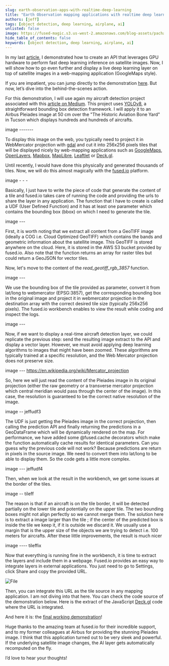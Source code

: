 ```yaml
---
slug: earth-observation-apps-with-realtime-deep-learning
title: "Earth Observation mapping applications with realtime deep learning layers"
authors: [jeff]
tags: [object detection, deep learning, airplane, ai]
unlisted: false
image: https://fused-magic.s3.us-west-2.amazonaws.com/blog-assets/pachama_app.png
hide_table_of_contents: false
keywords: [object detection, deep learning, airplane, ai]
---
```



In my last [article](https://www.linkedin.com/pulse/create-fast-api-inference-endpoint-deep-learning-jeff-faudi--fbhsc/?trackingId=P0%2F%2FPN8SQA6%2B5T7myTR7Xw%3D%3D), I demonstrated how to create an API that leverages GPU hardware to perform fast deep learning inference on satellite images. Now, I will show how to go even further and display a live deep learning layer on top of satellite images in a web-mapping application (GoogleMaps style).


If you are impatient, you can jump directly to the demonstration [here](https://fused.deepl.earth/). But now, let’s dive into the behind-the-scenes action.

For this demonstration, I will use again my aircraft detection project associated with this [article on Medium](https://medium.com/artificialis/is-yolov8-suitable-for-satellite-imagery-d9a2659a50ab). This project uses [YOLOv8](https://www.ultralytics.com/), a straightforward bounding box detection framework. I will apply it to an Airbus Pleiades image at 50 cm over the "The Historic Aviation Bone Yard" in Tucson which displays hundreds and hundreds of aircrafts.

image -------

To display this image on the web, you typically need to project it in WebMercator projection with [gdal](https://gdal.org/index.html) and cut it into 256x256 pixels tiles that will be displayed nicely by web-mapping applications such as [GoogleMaps](https://developers.google.com/maps), [OpenLayers](https://openlayers.org/), [Mapbox](https://docs.mapbox.com/mapbox-gl-js/guides), [MapLibre](https://maplibre.org/maplibre-gl-js/docs/), [Leaftlet](https://leafletjs.com/) or [Deck.gl](https://deck.gl/).

Until recently, I would have done this physically and generated thousands of tiles. Now, we will do this almost magically with the [fused.io](http://fused.io/) platform.


image -  - -

Basically, I just have to write the piece of code that generate the content of a tile and fused.io takes care of running the code and providing the urls to share the layer in any application. The function that I have to create is called a UDF (User Defined Function) and it has at least one parameter which contains the bounding box (bbox) on which I need to generate the tile.

image ---

First, it is worth noting that we extract all content from a GeoTIFF image (ideally a COG i.e. Cloud Optimized GeoTIFF) which contains the bands and geometric information about the satellite image. This GeoTIFF is stored anywhere on the cloud. Here, it is stored in the AWS S3 bucket provided by fused.io. Also note that the function returns an array for raster tiles but could return a GeoJSON for vector tiles.

Now, let's move to the content of the _read_geotiff_rgb_3857_ function.

image ---

We use the bounding box of the tile provided as parameter, convert it from lat/long to webmercator (EPSG:3857), get the corresponding bounding box in the original image and project it in webmercator projection in the destination array with the correct desired tile size (typically 256x256 pixels).
The fused.io workbench enables to view the result while coding and inspect the logs.

image ---

Now, if we want to display a real-time aircraft detection layer, we could replicate the previous step: send the resulting image extract to the API and display a vector layer. However, we must avoid applying deep learning algorithms to images that might have been zoomed. These algorithms are typically trained at a specific resolution, and the Web Mercator projection does not preserve size.

image ---
https://en.wikipedia.org/wiki/Mercator_projection


So, here we will just read the content of the Pleiades image in its original projection (either the raw geometry or a transverse mercator projection which central meridian would pass through the center of the image). In this case, the resolution is guaranteed to be the correct native resolution of the image.

image -- jeffudf3

The UDF is just getting the Pleiades image in the correct projection, then calling the prediction API and finally returning the predictions in a GeoDataFrame which will be dynamically rendered on the map. For performance, we have added some @fused.cache decorators which make the function automatically cache results for identical parameters.
Can you guess why the previous code will not work? Because predictions are return in pixels in the source image. We need to convert them into lat/long to be able to display them. So the code gets a little more complex.

image --- jeffudf4

Then, when we look at the result in the workbench, we get some issues at the border of the tiles.

image -- tileff

The reason is that if an aircraft is on the tile border, it will be detected partially on the lower tile and potentially on the upper tile. The two bounding boxes might not align perfectly so we cannot merge them. The solution here is to extract a image larger than the tile ; if the center of the predicted box is inside the tile we keep it, if it is outside we discard it. We usually use a margin that is the upper size of the objects we are trying to detect i.e. 100 meters for aircrafts. After these little improvements, the result is much nicer

image ---- tileffix

Now that everything is running fine in the workbench, it is time to extract the layers and include them in a webpage. Fused.io provides an easy way to integrate layers in external applications. You just need to go to Settings, click Share and copy the provided URL.



<div style={{textAlign: 'center'}}>
<img src={ImageDeckGL} alt="File" style={{}} />
</div>


Then, you can integrate this URL as the tile source in any mapping application. I am not diving into that here. You can check the code source of the demonstration below. Here is the extract of the JavaScript [Deck.gl](http://deck.gl/) code where the URL is integrated.

And here it is: the [final working demonstration](https://fused.deepl.earth/)!

Huge thanks to the amazing team at fused.io for their incredible support, and to my former colleagues at Airbus for providing the stunning Pleiades image. I think that this application turned out to be very sleek and powerful. If the underlying satellite image changes, the AI layer gets automatically recomputed on the fly.

I’d love to hear your thoughts!
